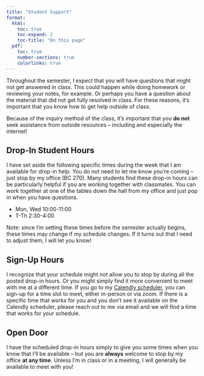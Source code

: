 ```yaml
---
title: "Student Support"
format:
  html: 
    toc: true
    toc-expand: 2
    toc-title: "On this page"
  pdf:
    toc: true
    number-sections: true
    colorlinks: true
---
```




Throughout the semester, I expect that you will have questions that might not get answered in class.  This could happen while doing homework or reviewing your notes, for example.  Or perhaps you have a question about the material that did not get fully resolved in class.  For these reasons, it's important that you know how to get help outside of class.  

::: {.callout-warning appearance=simple}
Because of the inquiry method of the class, it's important that you **do not** seek assistance from outside resources -- including and especially the internet!
:::


## Drop-In Student Hours
I have set aside the following specific times during the week that I am available for drop-in help.   You do not need to let me know you're coming -- just stop by my office (BC 270).  Many students find these drop-in hours can be particularly helpful if you are working together with classmates.  You can work together at one of the tables down the hall from my office and just pop in when you have questions.

* Mon, Wed 10:00-11:00
* T-Th 2:30-4:00

::: {.callout-note appearance=simple}
Note:  since I'm setting these times before the semester actually begins, these times may change if my schedule changes.  If it turns out that I need to adjust them, I will let you know! 
:::

## Sign-Up Hours
I recognize that your schedule might not allow you to stop by during all the posted drop-in hours.  Or you might simply find it more convenient to meet with me at a different time.  If you go to my 
[Calendly scheduler](https://calendly.com/hallstro), you can sign-up for a time slot to meet, either in-person or via zoom.  If there is a specific time that works for you and you don't see it available on the Calendly scheduler, please reach out to me via email and we will find a time that works for your schedule.

## Open Door
I have the scheduled drop-in hours simply to give you some times when you know that I'll be available --  but you are **always** welcome to stop by my office **at any time**.  Unless I'm in class or in a meeting, I will generally be available to meet with you!
